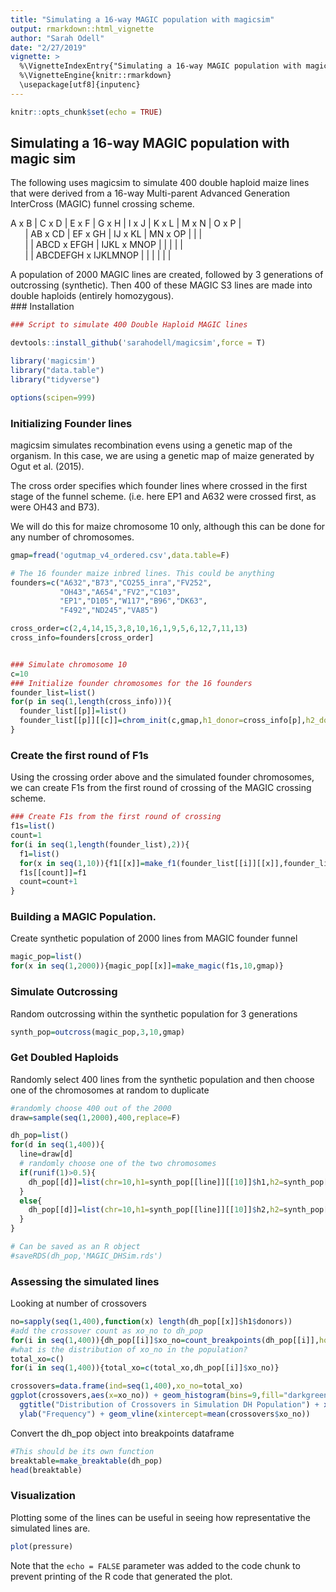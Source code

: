 ```yaml
---
title: "Simulating a 16-way MAGIC population with magicsim"
output: rmarkdown::html_vignette
author: "Sarah Odell"
date: "2/27/2019"
vignette: >
  %\VignetteIndexEntry{"Simulating a 16-way MAGIC population with magicsim"}
  %\VignetteEngine{knitr::rmarkdown}
  \usepackage[utf8]{inputenc}
---
```


```r
knitr::opts_chunk$set(echo = TRUE)
```

## Simulating a 16-way MAGIC population with magic sim

The following uses magicsim to simulate 400 double haploid maize lines that were derived from a 16-way Multi-parent Advanced Generation InterCross (MAGIC) funnel crossing scheme.

| A x B | C x D | E x F | G x H | I x J | K x L | M x N | O x P |
|       | AB x CD | EF x GH | IJ x KL | MN  x OP |      |       |
|       |         | ABCD x EFGH | IJKL x MNOP |   |    |   |    |
|       |         |  ABCDEFGH x IJKLMNOP |    |   |    |   |    |
                        
A population of 2000 MAGIC lines are created, followed by 3 generations of outcrossing (synthetic). Then 400 of these MAGIC S3 lines are made into double haploids (entirely homozygous).                 
### Installation
```r
### Script to simulate 400 Double Haploid MAGIC lines

devtools::install_github('sarahodell/magicsim',force = T)

library('magicsim')
library("data.table")
library("tidyverse")

options(scipen=999)
```

### Initializing Founder lines

magicsim simulates recombination evens using a genetic map of the organism. In this case, we are using a genetic map of maize generated by Ogut et al. (2015).

The cross order specifies which founder lines where crossed in the first stage of the funnel scheme. (i.e. here EP1 and A632 were crossed first, as were OH43 and B73).

We will do this for maize chromosome 10 only, although this can be done for any number of chromosomes.
```r

gmap=fread('ogutmap_v4_ordered.csv',data.table=F)

# The 16 founder maize inbred lines. This could be anything
founders=c("A632","B73","CO255_inra","FV252",
           "OH43","A654","FV2","C103",
           "EP1","D105","W117","B96","DK63",
           "F492","ND245","VA85")

cross_order=c(2,4,14,15,3,8,10,16,1,9,5,6,12,7,11,13)
cross_info=founders[cross_order]


### Simulate chromosome 10
c=10
### Initialize founder chromosomes for the 16 founders
founder_list=list()
for(p in seq(1,length(cross_info))){
  founder_list[[p]]=list()
  founder_list[[p]][[c]]=chrom_init(c,gmap,h1_donor=cross_info[p],h2_donor=cross_info[p])
}
```

### Create the first round of F1s

Using the crossing order above and the simulated founder chromosomes, we can create F1s from the first round of crossing of the MAGIC crossing scheme.

```r
### Create F1s from the first round of crossing
f1s=list()
count=1
for(i in seq(1,length(founder_list),2)){
  f1=list()
  for(x in seq(1,10)){f1[[x]]=make_f1(founder_list[[i]][[x]],founder_list[[i+1]][[x]],gmap,x)}
  f1s[[count]]=f1
  count=count+1
}

```

### Building a MAGIC Population.
Create synthetic population of 2000 lines from MAGIC founder funnel
```r
magic_pop=list()
for(x in seq(1,2000)){magic_pop[[x]]=make_magic(f1s,10,gmap)}
```

### Simulate Outcrossing

Random outcrossing within the synthetic population for 3 generations

```r
synth_pop=outcross(magic_pop,3,10,gmap)
```

### Get Doubled Haploids

Randomly select 400 lines from the synthetic population and
then choose one of the chromosomes at random to duplicate

```r

#randomly choose 400 out of the 2000
draw=sample(seq(1,2000),400,replace=F)

dh_pop=list()
for(d in seq(1,400)){
  line=draw[d]
  # randomly choose one of the two chromosomes
  if(runif(1)>0.5){
    dh_pop[[d]]=list(chr=10,h1=synth_pop[[line]][[10]]$h1,h2=synth_pop[[line]][[10]]$h1)
  }
  else{
    dh_pop[[d]]=list(chr=10,h1=synth_pop[[line]][[10]]$h2,h2=synth_pop[[line]][[10]]$h2)
  }
}

# Can be saved as an R object
#saveRDS(dh_pop,'MAGIC_DHSim.rds')

```

### Assessing the simulated lines

Looking at number of crossovers
```r
no=sapply(seq(1,400),function(x) length(dh_pop[[x]]$h1$donors))
#add the crossover count as xo_no to dh_pop
for(i in seq(1,400)){dh_pop[[i]]$xo_no=count_breakpoints(dh_pop[[i]],hom=T)}
#what is the distribution of xo_no in the population?
total_xo=c()
for(i in seq(1,400)){total_xo=c(total_xo,dh_pop[[i]]$xo_no)}

crossovers=data.frame(ind=seq(1,400),xo_no=total_xo)
ggplot(crossovers,aes(x=xo_no)) + geom_histogram(bins=9,fill="darkgreen",color="black") + theme_classic() +
  ggtitle("Distribution of Crossovers in Simulation DH Population") + xlab("Crossover Number") + 
  ylab("Frequency") + geom_vline(xintercept=mean(crossovers$xo_no))

```


Convert the dh_pop object into breakpoints dataframe
```r
#This should be its own function
breaktable=make_breaktable(dh_pop)
head(breaktable)
```

### Visualization

Plotting some of the lines can be useful in seeing how representative the simulated lines are.

```r
plot(pressure)
```

Note that the `echo = FALSE` parameter was added to the code chunk to prevent printing of the R code that generated the plot.

